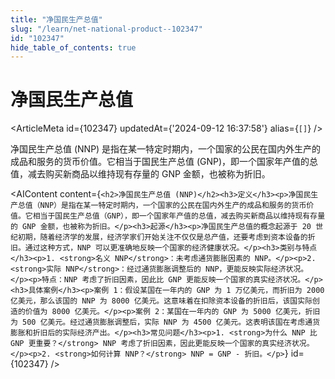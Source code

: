 ```yaml
---
title: "净国民生产总值"
slug: "/learn/net-national-product--102347"
id: "102347"
hide_table_of_contents: true
---
```



# 净国民生产总值

<ArticleMeta id={102347} updatedAt={'2024-09-12 16:37:58'} alias={`[]`} />
<div className='border-solid border-b border-t-0 my-4 border-[var(--ifm-color-gray-300)]' />

净国民生产总值 (NNP) 是指在某一特定时期内，一个国家的公民在国内外生产的成品和服务的货币价值。它相当于国民生产总值 (GNP)，即一个国家年产值的总值，减去购买新商品以维持现有存量的 GNP 金额，也被称为折旧。

<AIContent content={`<h2>净国民生产总值 (NNP)</h2><h3>定义</h3><p>净国民生产总值（NNP）是指在某一特定时期内，一个国家的公民在国内外生产的成品和服务的货币价值。它相当于国民生产总值（GNP），即一个国家年产值的总值，减去购买新商品以维持现有存量的 GNP 金额，也被称为折旧。</p><h3>起源</h3><p>净国民生产总值的概念起源于 20 世纪初期，随着经济学的发展，经济学家们开始关注不仅仅是总产值，还要考虑到资本设备的折旧。通过这种方式，NNP 可以更准确地反映一个国家的经济健康状况。</p><h3>类别与特点</h3><p>1. <strong>名义 NNP</strong>：未考虑通货膨胀因素的 NNP。</p><p>2. <strong>实际 NNP</strong>：经过通货膨胀调整后的 NNP，更能反映实际经济状况。</p><p>特点：NNP 考虑了折旧因素，因此比 GNP 更能反映一个国家的真实经济状况。</p><h3>具体案例</h3><p>案例 1：假设某国在一年内的 GNP 为 1 万亿美元，而折旧为 2000 亿美元，那么该国的 NNP 为 8000 亿美元。这意味着在扣除资本设备的折旧后，该国实际创造的价值为 8000 亿美元。</p><p>案例 2：某国在一年内的 GNP 为 5000 亿美元，折旧为 500 亿美元。经过通货膨胀调整后，实际 NNP 为 4500 亿美元。这表明该国在考虑通货膨胀和折旧后的实际经济产出。</p><h3>常见问题</h3><p>1. <strong>为什么 NNP 比 GNP 更重要？</strong> NNP 考虑了折旧因素，因此更能反映一个国家的真实经济状况。</p><p>2. <strong>如何计算 NNP？</strong> NNP = GNP - 折旧。</p>`} id={102347} />
